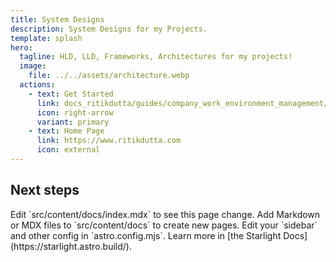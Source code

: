 ```yaml
---
title: System Designs
description: System Designs for my Projects.
template: splash
hero:
  tagline: HLD, LLD, Frameworks, Architectures for my projects!
  image:
    file: ../../assets/architecture.webp
  actions:
    - text: Get Started
      link: docs_ritikdutta/guides/company_work_environment_management/
      icon: right-arrow
      variant: primary
    - text: Home Page
      link: https://www.ritikdutta.com
      icon: external
---
```



## Next steps

<CardGrid stagger>
	<Card title="Update content" icon="pencil">
		Edit `src/content/docs/index.mdx` to see this page change.
	</Card>
	<Card title="Add new content" icon="add-document">
		Add Markdown or MDX files to `src/content/docs` to create new pages.
	</Card>
	<Card title="Configure your site" icon="setting">
		Edit your `sidebar` and other config in `astro.config.mjs`.
	</Card>
	<Card title="Read the docs" icon="open-book">
		Learn more in [the Starlight Docs](https://starlight.astro.build/).
	</Card>
	
</CardGrid>
